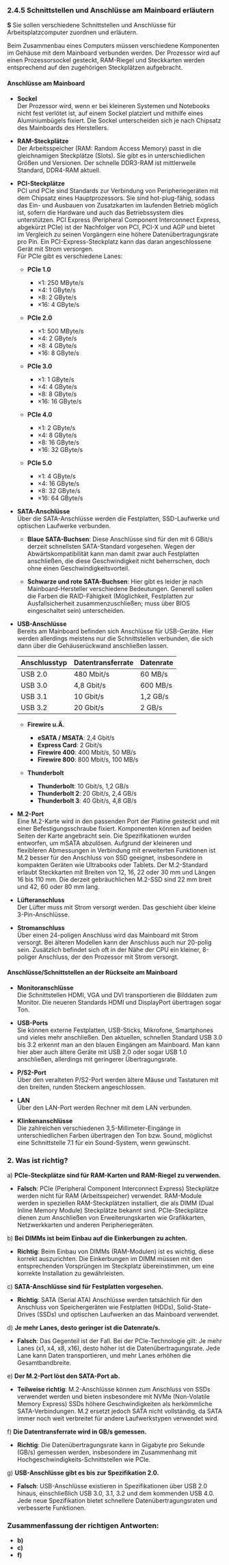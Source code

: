 ### 2.4.5 Schnittstellen und Anschlüsse am Mainboard erläutern

**S** Sie sollen verschiedene Schnittstellen und Anschlüsse für Arbeitsplatzcomputer zuordnen und erläutern.

Beim Zusammenbau eines Computers müssen verschiedene Komponenten im Gehäuse mit dem Mainboard verbunden werden. Der Prozessor wird auf einen Prozessorsockel gesteckt, RAM-Riegel und Steckkarten werden entsprechend auf den zugehörigen Steckplätzen aufgebracht.

#### Anschlüsse am Mainboard

- **Sockel**  
  Der Prozessor wird, wenn er bei kleineren Systemen und Notebooks nicht fest verlötet ist, auf einem Sockel platziert und mithilfe eines Aluminiumbügels fixiert. Die Sockel unterscheiden sich je nach Chipsatz des Mainboards des Herstellers.

- **RAM-Steckplätze**  
  Der Arbeitsspeicher (RAM: Random Access Memory) passt in die gleichnamigen Steckplätze (Slots). Sie gibt es in unterschiedlichen Größen und Versionen. Der schnelle DDR3-RAM ist mittlerweile Standard, DDR4-RAM aktuell.

- **PCI-Steckplätze**  
  PCI und PCIe sind Standards zur Verbindung von Peripheriegeräten mit dem Chipsatz eines Hauptprozessors. Sie sind hot-plug-fähig, sodass das Ein- und Ausbauen von Zusatzkarten im laufenden Betrieb möglich ist, sofern die Hardware und auch das Betriebssystem dies unterstützen. PCI Express (Peripheral Component Interconnect Express, abgekürzt PCIe) ist der Nachfolger von PCI, PCI-X und AGP und bietet im Vergleich zu seinen Vorgängern eine höhere Datenübertragungsrate pro Pin. Ein PCI-Express-Steckplatz kann das daran angeschlossene Gerät mit Strom versorgen.  
  Für PCIe gibt es verschiedene Lanes:

  - **PCIe 1.0**

    - ×1: 250 MByte/s
    - ×4: 1 GByte/s
    - ×8: 2 GByte/s
    - ×16: 4 GByte/s

  - **PCIe 2.0**

    - ×1: 500 MByte/s
    - ×4: 2 GByte/s
    - ×8: 4 GByte/s
    - ×16: 8 GByte/s

  - **PCIe 3.0**

    - ×1: 1 GByte/s
    - ×4: 4 GByte/s
    - ×8: 8 GByte/s
    - ×16: 16 GByte/s

  - **PCIe 4.0**

    - ×1: 2 GByte/s
    - ×4: 8 GByte/s
    - ×8: 16 GByte/s
    - ×16: 32 GByte/s

  - **PCIe 5.0**
    - ×1: 4 GByte/s
    - ×4: 16 GByte/s
    - ×8: 32 GByte/s
    - ×16: 64 GByte/s

- **SATA-Anschlüsse**  
  Über die SATA-Anschlüsse werden die Festplatten, SSD-Laufwerke und optischen Laufwerke verbunden.

  - **Blaue SATA-Buchsen**: Diese Anschlüsse sind für den mit 6 GBit/s derzeit schnellsten SATA-Standard vorgesehen. Wegen der Abwärtskompatibilität kann man damit zwar auch Festplatten anschließen, die diese Geschwindigkeit nicht beherrschen, doch ohne einen Geschwindigkeitsvorteil.

  - **Schwarze und rote SATA-Buchsen**: Hier gibt es leider je nach Mainboard-Hersteller verschiedene Bedeutungen. Generell sollen die Farben die RAID-Fähigkeit (Möglichkeit, Festplatten zur Ausfallsicherheit zusammenzuschließen; muss über BIOS eingeschaltet sein) unterscheiden.

- **USB-Anschlüsse**  
  Bereits am Mainboard befinden sich Anschlüsse für USB-Geräte. Hier werden allerdings meistens nur die Schnittstellen verbunden, die sich dann über die Gehäuserückwand anschließen lassen.

  | Anschlusstyp | Datentransferrate | Datenrate |
  | ------------ | ----------------- | --------- |
  | USB 2.0      | 480 Mbit/s        | 60 MB/s   |
  | USB 3.0      | 4,8 Gbit/s        | 600 MB/s  |
  | USB 3.1      | 10 Gbit/s         | 1,2 GB/s  |
  | USB 3.2      | 20 Gbit/s         | 2 GB/s    |

  - **Firewire u.Ä.**

    - **eSATA / MSATA**: 2,4 Gbit/s
    - **Express Card**: 2 Gbit/s
    - **Firewire 400**: 400 Mbit/s, 50 MB/s
    - **Firewire 800**: 800 Mbit/s, 100 MB/s

  - **Thunderbolt**
    - **Thunderbolt**: 10 Gbit/s, 1,2 GB/s
    - **Thunderbolt 2**: 20 Gbit/s, 2,4 GB/s
    - **Thunderbolt 3**: 40 Gbit/s, 4,8 GB/s

- **M.2-Port**  
  Eine M.2-Karte wird in den passenden Port der Platine gesteckt und mit einer Befestigungsschraube fixiert. Komponenten können auf beiden Seiten der Karte angebracht sein. Die Spezifikationen wurden entworfen, um mSATA abzulösen. Aufgrund der kleineren und flexibleren Abmessungen in Verbindung mit erweiterten Funktionen ist M.2 besser für den Anschluss von SSD geeignet, insbesondere in kompakten Geräten wie Ultrabooks oder Tablets. Der M.2-Standard erlaubt Steckkarten mit Breiten von 12, 16, 22 oder 30 mm und Längen 16 bis 110 mm. Die derzeit gebräuchlichen M.2-SSD sind 22 mm breit und 42, 60 oder 80 mm lang.

- **Lüfteranschluss**  
  Der Lüfter muss mit Strom versorgt werden. Das geschieht über kleine 3-Pin-Anschlüsse.

- **Stromanschluss**  
  Über einen 24-poligen Anschluss wird das Mainboard mit Strom versorgt. Bei älteren Modellen kann der Anschluss auch nur 20-polig sein. Zusätzlich befindet sich oft in der Nähe der CPU ein kleiner, 8-poliger Anschluss, der den Prozessor mit Strom versorgt.

#### Anschlüsse/Schnittstellen an der Rückseite am Mainboard

- **Monitoranschlüsse**  
  Die Schnittstellen HDMI, VGA und DVI transportieren die Bilddaten zum Monitor. Die neueren Standards HDMI und DisplayPort übertragen sogar Ton.

- **USB-Ports**  
  Sie können externe Festplatten, USB-Sticks, Mikrofone, Smartphones und vieles mehr anschließen. Den aktuellen, schnellen Standard USB 3.0 bis 3.2 erkennt man an den blauen Eingängen am Mainboard. Man kann hier aber auch ältere Geräte mit USB 2.0 oder sogar USB 1.0 anschließen, allerdings mit geringerer Übertragungsrate.

- **P/S2-Port**  
  Über den veralteten P/S2-Port werden ältere Mäuse und Tastaturen mit den breiten, runden Steckern angeschlossen.

- **LAN**  
  Über den LAN-Port werden Rechner mit dem LAN verbunden.

- **Klinkenanschlüsse**  
  Die zahlreichen verschiedenen 3,5-Millimeter-Eingänge in unterschiedlichen Farben übertragen den Ton bzw. Sound, möglichst eine Schnittstelle 7.1 für ein Sound-System, wenn gewünscht.

### 2. **Was ist richtig?**

a) **PCIe-Steckplätze sind für RAM-Karten und RAM-Riegel zu verwenden.**

- **Falsch**: PCIe (Peripheral Component Interconnect Express) Steckplätze werden nicht für RAM (Arbeitsspeicher) verwendet. RAM-Module werden in speziellen RAM-Steckplätzen installiert, die als DIMM (Dual Inline Memory Module) Steckplätze bekannt sind. PCIe-Steckplätze dienen zum Anschließen von Erweiterungskarten wie Grafikkarten, Netzwerkkarten und anderen Peripheriegeräten.

b) **Bei DIMMs ist beim Einbau auf die Einkerbungen zu achten.**

- **Richtig**: Beim Einbau von DIMMs (RAM-Modulen) ist es wichtig, diese korrekt auszurichten. Die Einkerbungen im DIMM müssen mit den entsprechenden Vorsprüngen im Steckplatz übereinstimmen, um eine korrekte Installation zu gewährleisten.

c) **SATA-Anschlüsse sind für Festplatten vorgesehen.**

- **Richtig**: SATA (Serial ATA) Anschlüsse werden tatsächlich für den Anschluss von Speichergeräten wie Festplatten (HDDs), Solid-State-Drives (SSDs) und optischen Laufwerken an das Mainboard verwendet.

d) **Je mehr Lanes, desto geringer ist die Datenrate/s.**

- **Falsch**: Das Gegenteil ist der Fall. Bei der PCIe-Technologie gilt: Je mehr Lanes (x1, x4, x8, x16), desto höher ist die Datenübertragungsrate. Jede Lane kann Daten transportieren, und mehr Lanes erhöhen die Gesamtbandbreite.

e) **Der M.2-Port löst den SATA-Port ab.**

- **Teilweise richtig**: M.2-Anschlüsse können zum Anschluss von SSDs verwendet werden und bieten insbesondere mit NVMe (Non-Volatile Memory Express) SSDs höhere Geschwindigkeiten als herkömmliche SATA-Verbindungen. M.2 ersetzt jedoch SATA nicht vollständig, da SATA immer noch weit verbreitet für andere Laufwerkstypen verwendet wird.

f) **Die Datentransferrate wird in GB/s gemessen.**

- **Richtig**: Die Datenübertragungsrate kann in Gigabyte pro Sekunde (GB/s) gemessen werden, insbesondere im Zusammenhang mit Hochgeschwindigkeits-Schnittstellen wie PCIe.

g) **USB-Anschlüsse gibt es bis zur Spezifikation 2.0.**

- **Falsch**: USB-Anschlüsse existieren in Spezifikationen über USB 2.0 hinaus, einschließlich USB 3.0, 3.1, 3.2 und dem kommenden USB 4.0. Jede neue Spezifikation bietet schnellere Datenübertragungsraten und verbesserte Funktionen.

### Zusammenfassung der richtigen Antworten:

- **b)**
- **c)**
- **f)**
